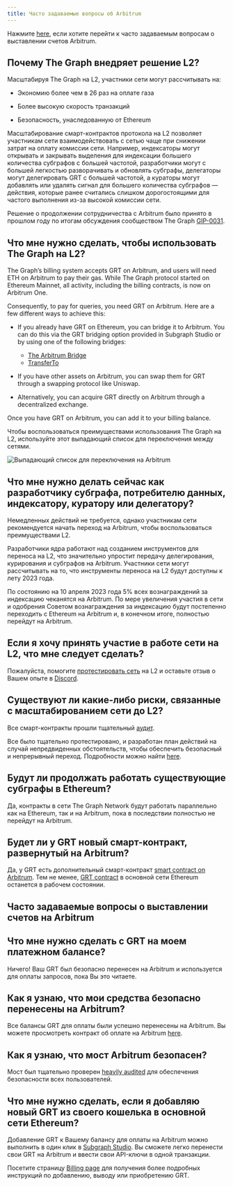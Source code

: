 ```yaml
---
title: Часто задаваемые вопросы об Arbitrum
---
```


Нажмите [here](#billing-on-arbitrum-faqs), если хотите перейти к часто задаваемым вопросам о выставлении счетов Arbitrum.

## Почему The Graph внедряет решение L2?

Масштабируя The Graph на L2, участники сети могут рассчитывать на:

- Экономию более чем в 26 раз на оплате газа

- Более высокую скорость транзакций

- Безопасность, унаследованную от Ethereum

Масштабирование смарт-контрактов протокола на L2 позволяет участникам сети взаимодействовать с сетью чаще при снижении затрат на оплату комиссии сети. Например, индексаторы могут открывать и закрывать выделения для индексации большего количества субграфов с большей частотой, разработчики могут с большей легкостью разворачивать и обновлять субграфы, делегаторы могут делегировать GRT с большей частотой, а кураторы могут добавлять или удалять сигнал для большего количества субграфов — действия, которые ранее считались слишком дорогостоящими для частого выполнения из-за высокой комиссии сети.

Решение о продолжении сотрудничества с Arbitrum было принято в прошлом году по итогам обсуждения сообществом The Graph [GIP-0031](https://forum.thegraph.com/t/gip-0031-arbitrum-grt-bridge/3305).

## Что мне нужно сделать, чтобы использовать The Graph на L2?

The Graph’s billing system accepts GRT on Arbitrum, and users will need ETH on Arbitrum to pay their gas. While The Graph protocol started on Ethereum Mainnet, all activity, including the billing contracts, is now on Arbitrum One.

Consequently, to pay for queries, you need GRT on Arbitrum. Here are a few different ways to achieve this:

- If you already have GRT on Ethereum, you can bridge it to Arbitrum. You can do this via the GRT bridging option provided in Subgraph Studio or by using one of the following bridges:

  - [The Arbitrum Bridge](https://bridge.arbitrum.io/?l2ChainId=42161)
  - [TransferTo](https://transferto.xyz/swap)

- If you have other assets on Arbitrum, you can swap them for GRT through a swapping protocol like Uniswap.

- Alternatively, you can acquire GRT directly on Arbitrum through a decentralized exchange.

Once you have GRT on Arbitrum, you can add it to your billing balance.

Чтобы воспользоваться преимуществами использования The Graph на L2, используйте этот выпадающий список для переключения между сетями.

![Выпадающий список для переключения на Arbitrum](/img/arbitrum-screenshot-toggle.png)

## Что мне нужно делать сейчас как разработчику субграфа, потребителю данных, индексатору, куратору или делегатору?

Немедленных действий не требуется, однако участникам сети рекомендуется начать переход на Arbitrum, чтобы воспользоваться преимуществами L2.

Разработчики ядра работают над созданием инструментов для переноса на L2, что значительно упростит передачу делегирования, курирования и субграфов на Arbitrum. Участники сети могут рассчитывать на то, что инструменты переноса на L2 будут доступны к лету 2023 года.

По состоянию на 10 апреля 2023 года 5% всех вознаграждений за индексацию чеканятся на Arbitrum. По мере увеличения участия в сети и одобрения Советом вознаграждения за индексацию будут постепенно переходить с Ethereum на Arbitrum и, в конечном итоге, полностью перейдут на Arbitrum.

## Если я хочу принять участие в работе сети на L2, что мне следует сделать?

Пожалуйста, помогите [протестировать сеть](https://testnet.thegraph.com/explorer) на L2 и оставьте отзыв о Вашем опыте в [Discord](https://discord.gg/graphprotocol).

## Существуют ли какие-либо риски, связанные с масштабированием сети до L2?

Все смарт-контракты прошли тщательный [аудит](https://github.com/graphprotocol/contracts/blob/main/packages/contracts/audits/OpenZeppelin/2022-07-graph-cultural-bridge-audit.pdf).

Все было тщательно протестировано, и разработан план действий на случай непредвиденных обстоятельств, чтобы обеспечить безопасный и непрерывный переход. Подробности можно найти [here](https://forum.thegraph.com/t/gip-0037-the-graph-arbitrum-deployment-with-linear-rewards-minted-in-l2/3551#risks-and-security-considerations-20).

## Будут ли продолжать работать существующие субграфы в Ethereum?

Да, контракты в сети The Graph Network будут работать параллельно как на Ethereum, так и на Arbitrum, пока в последствии полностью не перейдут на Arbitrum.

## Будет ли у GRT новый смарт-контракт, развернутый на Arbitrum?

Да, у GRT есть дополнительный смарт-контракт [smart contract on Arbitrum](https://arbiscan.io/address/0x9623063377ad1b27544c965ccd7342f7ea7e88c7). Тем не менее, [GRT contract](https://etherscan.io/token/0xc944e90c64b2c07662a292be6244bdf05cda44a7) в основной сети Ethereum останется в рабочем состоянии.

## Часто задаваемые вопросы о выставлении счетов на Arbitrum

## Что мне нужно сделать с GRT на моем платежном балансе?

Ничего! Ваш GRT был безопасно перенесен на Arbitrum и используется для оплаты запросов, пока Вы это читаете.

## Как я узнаю, что мои средства безопасно перенесены на Arbitrum?

Все балансы GRT для оплаты были успешно перенесены на Arbitrum. Вы можете просмотреть контракт об оплате на Arbitrum [here](https://arbiscan.io/address/0x1B07D3344188908Fb6DEcEac381f3eE63C48477a).

## Как я узнаю, что мост Arbitrum безопасен?

Мост был тщательно проверен [heavily audited](https://code4rena.com/contests/2022-10-the-graph-l2-bridge-contest) для обеспечения безопасности всех пользователей.

## Что мне нужно сделать, если я добавляю новый GRT из своего кошелька в основной сети Ethereum?

Добавление GRT к Вашему балансу для оплаты на Arbitrum можно выполнить в один клик в [Subgraph Studio](https://thegraph.com/studio/). Вы сможете легко перенести свои GRT на Arbitrum и ввести свои API-ключи в одной транзакции.

Посетите страницу [Billing page](/billing/) для получения более подробных инструкций по добавлению, выводу или приобретению GRT.
